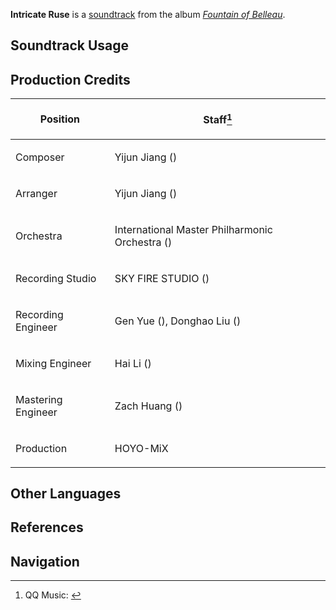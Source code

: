 {{Soundtrack Infobox
|image          = Fountain of Belleau.png
|album          = Fountain of Belleau
|disc           = 2
|number         = 58
|featured       = 
|featured2      = 
|featured3      = 
|featured_disc  = 
|featured_disc2 = 
|featured_disc3 = 
|youtube_id     = EtEfbtj-t3Q
|spotify_id     = 7wgXIu8Ctqz8TD0FS8RUN6
|previous       = Nocturnal Illumination
|next           = Qui me freine a un tel moment
}}
'''Intricate Ruse''' is a [[soundtrack]] from the album ''[[Fountain of Belleau]]''.

==Soundtrack Usage==
{{Soundtrack Usage
|quest    = 
|location = 
|domain   = Magic Workshop
}}

==Production Credits==
{| class="wikitable"
! Position
! Staff<ref>QQ Music: [https://y.qq.com/n/ryqq/songDetail/0018ByAE2Ww2ky {{zh|裁心的狡计 Intricate Ruse}}]</ref>
|-
! Composer
| Yijun Jiang ({{zh|姜以君}})
|-
! Arranger
| Yijun Jiang ({{zh|姜以君}})
|-
! Orchestra
| International Master Philharmonic Orchestra ({{zh|国际首席爱乐乐团}})
|-
! Recording Studio
| SKY FIRE STUDIO ({{zh|九紫天诚录音棚}})
|-
! Recording Engineer
| Gen Yue ({{zh|岳艮}}), Donghao Liu ({{zh|刘东昊}})
|-
! Mixing Engineer
| Hai Li ({{zh|李海}})
|-
! Mastering Engineer
| Zach Huang ({{zh|黄巍}})
|-
! Production
| HOYO-MiX
|}
<!--
==Videos==
<gallery>
</gallery>

==Trivia==
-->
==Other Languages==
{{Other Languages
|en      = Intricate Ruse
|zhs     = 裁心的狡计
|zhs_rm  = 
|zhs_tl  = 
|ja      = 狡猾な計略
|ja_rm   = Koukatsu-na Keiryaku
|ja_tl   = Cunning Plan
}}

==References==
{{Reflist}}

==Navigation==
{{Soundtrack Navbox|Fountain of Belleau}}